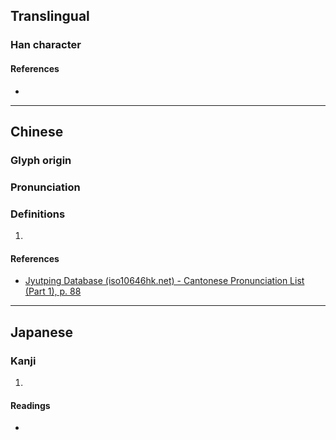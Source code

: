 {{character info/new}}
==Translingual==

===Han character===
{{Han char|rn=32|rad=土|as=09|sn=12|four=18104|canj=NKG|ids=⿱敄土}}

====References====
* {{Han ref|kx=0233.210|dkj=05260|dj=0470.370|hdz=10469.120|uh=5825|ud=22565|bh=D8A8|bd=55464}}

----

==Chinese==
{{zh-forms}}

===Glyph origin===
{{Han etym}}

===Pronunciation===
{{zh-pron
|m=máo,ài,yè
|c=mou4
|mc=y
|oc=y
|cat=
}}

===Definitions===
{{zh-hanzi}}

# {{rfdef|lang=zh}}

====References====
* [http://www.iso10646hk.net/jp/document/download.jsp Jyutping Database (iso10646hk.net) - Cantonese Pronunciation List (Part 1), p. 88]

----

==Japanese==

===Kanji===
{{ja-kanji|grade=|rs=土09}}

# {{defn|lang=ja|sort=土09}}

====Readings====
* {{ja-readings|on=ぼう,む,もう,ぶ|kun=かはらけ}}